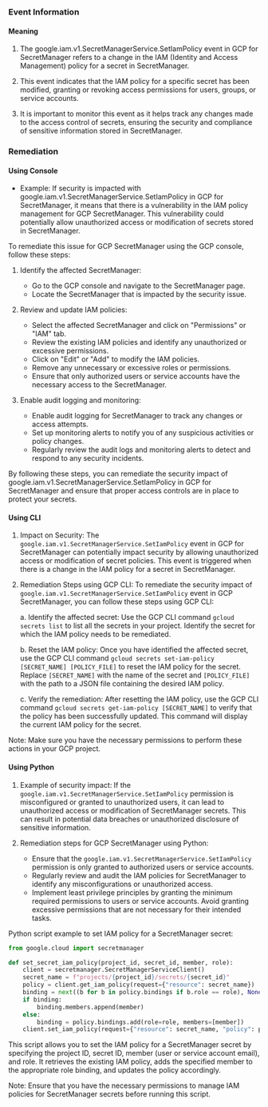 
### Event Information

#### Meaning

1. The google.iam.v1.SecretManagerService.SetIamPolicy event in GCP for SecretManager refers to a change in the IAM (Identity and Access Management) policy for a secret in SecretManager.

2. This event indicates that the IAM policy for a specific secret has been modified, granting or revoking access permissions for users, groups, or service accounts.

3. It is important to monitor this event as it helps track any changes made to the access control of secrets, ensuring the security and compliance of sensitive information stored in SecretManager.

### Remediation

#### Using Console

- Example: If security is impacted with google.iam.v1.SecretManagerService.SetIamPolicy in GCP for SecretManager, it means that there is a vulnerability in the IAM policy management for GCP SecretManager. This vulnerability could potentially allow unauthorized access or modification of secrets stored in SecretManager.

To remediate this issue for GCP SecretManager using the GCP console, follow these steps:

1. Identify the affected SecretManager: 
   - Go to the GCP console and navigate to the SecretManager page.
   - Locate the SecretManager that is impacted by the security issue.

2. Review and update IAM policies:
   - Select the affected SecretManager and click on "Permissions" or "IAM" tab.
   - Review the existing IAM policies and identify any unauthorized or excessive permissions.
   - Click on "Edit" or "Add" to modify the IAM policies.
   - Remove any unnecessary or excessive roles or permissions.
   - Ensure that only authorized users or service accounts have the necessary access to the SecretManager.

3. Enable audit logging and monitoring:
   - Enable audit logging for SecretManager to track any changes or access attempts.
   - Set up monitoring alerts to notify you of any suspicious activities or policy changes.
   - Regularly review the audit logs and monitoring alerts to detect and respond to any security incidents.

By following these steps, you can remediate the security impact of google.iam.v1.SecretManagerService.SetIamPolicy in GCP for SecretManager and ensure that proper access controls are in place to protect your secrets.

#### Using CLI

1. Impact on Security: The `google.iam.v1.SecretManagerService.SetIamPolicy` event in GCP for SecretManager can potentially impact security by allowing unauthorized access or modification of secret policies. This event is triggered when there is a change in the IAM policy for a secret in SecretManager.

2. Remediation Steps using GCP CLI: To remediate the security impact of `google.iam.v1.SecretManagerService.SetIamPolicy` event in GCP SecretManager, you can follow these steps using GCP CLI:

   a. Identify the affected secret: Use the GCP CLI command `gcloud secrets list` to list all the secrets in your project. Identify the secret for which the IAM policy needs to be remediated.

   b. Reset the IAM policy: Once you have identified the affected secret, use the GCP CLI command `gcloud secrets set-iam-policy [SECRET_NAME] [POLICY_FILE]` to reset the IAM policy for the secret. Replace `[SECRET_NAME]` with the name of the secret and `[POLICY_FILE]` with the path to a JSON file containing the desired IAM policy.

   c. Verify the remediation: After resetting the IAM policy, use the GCP CLI command `gcloud secrets get-iam-policy [SECRET_NAME]` to verify that the policy has been successfully updated. This command will display the current IAM policy for the secret.

Note: Make sure you have the necessary permissions to perform these actions in your GCP project.

#### Using Python

1. Example of security impact: If the `google.iam.v1.SecretManagerService.SetIamPolicy` permission is misconfigured or granted to unauthorized users, it can lead to unauthorized access or modification of SecretManager secrets. This can result in potential data breaches or unauthorized disclosure of sensitive information.

2. Remediation steps for GCP SecretManager using Python:
   - Ensure that the `google.iam.v1.SecretManagerService.SetIamPolicy` permission is only granted to authorized users or service accounts.
   - Regularly review and audit the IAM policies for SecretManager to identify any misconfigurations or unauthorized access.
   - Implement least privilege principles by granting the minimum required permissions to users or service accounts. Avoid granting excessive permissions that are not necessary for their intended tasks.

Python script example to set IAM policy for a SecretManager secret:
```python
from google.cloud import secretmanager

def set_secret_iam_policy(project_id, secret_id, member, role):
    client = secretmanager.SecretManagerServiceClient()
    secret_name = f"projects/{project_id}/secrets/{secret_id}"
    policy = client.get_iam_policy(request={"resource": secret_name})
    binding = next((b for b in policy.bindings if b.role == role), None)
    if binding:
        binding.members.append(member)
    else:
        binding = policy.bindings.add(role=role, members=[member])
    client.set_iam_policy(request={"resource": secret_name, "policy": policy})
```

This script allows you to set the IAM policy for a SecretManager secret by specifying the project ID, secret ID, member (user or service account email), and role. It retrieves the existing IAM policy, adds the specified member to the appropriate role binding, and updates the policy accordingly.

Note: Ensure that you have the necessary permissions to manage IAM policies for SecretManager secrets before running this script.

